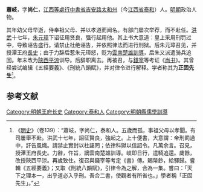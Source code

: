 '''蕭岐'''，字'''尚仁'''，[[江西等處行中書省|江西等處行中書省]][[吉安路|吉安路]][[太和州|太和州]]（今[[江西省|江西省]][[泰和|泰和]]）人。[[明朝|明朝]]政治人物。

其年幼父母早逝，侍奉祖父母、并以孝道而闻名。有部门屡次举荐，而不赴任。[[洪武|洪武]]十七年，[[朱元璋|朱元璋]]下诏征用贤良，强行起用他。其上书大意道：皇上采用刑罚过中，导致诬告盛行。请禁止杜绝诬告，并依照律法而进行刑狱。后朱元璋召见，并授潭王府[[長史|長史]]；由于力辞后惹朱元璋怒，贬为[[雲南|雲南]][[楚雄府|楚雄]][[訓導|訓導]]，后朱又派遣骑兵追回。年末改为[[陝西|陝西]][[平涼|平涼]]训导。后辞职离去。再被召，与[[錢宰|錢宰]]等考证《[[尚书|尚书]]》。其曾经尝试编辑《五經要義》、《刑統八韻賦》，并对律令进行解释。学者称其为'''正固先生'''<ref>《[[明史|明史]]》（卷139）：“蕭岐，字尚仁，泰和人。五歲而孤，事祖父母以孝聞。有司屢舉不赴。洪武十七年，詔征賢良，強起之。上十便書，大意謂：帝刑罰過中，訐告風熾。請禁止實封以杜誣罔；依律科獄以信詔令。凡萬余言。召見，授潭王府長史。力辭，忤旨，謫雲南楚雄訓導。岐即日行，遣騎追還。歲餘，改授陝西平涼。再歲致仕。復召與錢宰等考定《書》傳。賜幣鈔，給驛歸。嘗輯《五經要義》；又取《刑統八韻賦》，引律令為之解，合為一集。嘗曰：「天下之理本一，出乎道必入乎刑。吾合二書，使觀者有所省也。」學者稱「正固先生」。”</ref>。

==参考文献==
{{wikisource|明史/卷139}}
<div class="references-small">
<references />
</div>

{{明朝人物小作品}}

[[Category:明朝王府长史|Category:明朝王府长史]]
[[Category:泰和人|Category:泰和人]]
[[Category:明朝縣儒學訓導|Category:明朝縣儒學訓導]]